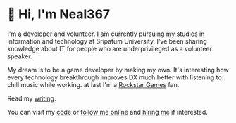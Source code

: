 # 👋 Hi, I'm Neal367

I'm a developer and volunteer. I am currently pursuing my studies in information and technology at Sripatum University. I've been sharing knowledge about IT for people who are underprivileged as a volunteer speaker.

My dream is to be a game developer by making my own. It's interesting how every technology breakthrough improves DX much better with listening to chill music while working. at last I'm a [Rockstar Games](https://rockstargames.com) fan.

Read my [writing](/writing).

You can visit my [code](https://github.com/Neal367) or [follow me online](https://twitter.com/NL367) and [hiring me](mailto:atichatbusiness@gmail.com) if interested.
